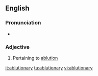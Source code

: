 ==English==

===Pronunciation===
* {{a|US}} {{IPA|/əˈblu.ʃəˌnɛ.ɹi/}}

===Adjective===
{{en-adj}}

# Pertaining to [[ablution]]

[[it:ablutionary]]
[[ta:ablutionary]]
[[vi:ablutionary]]